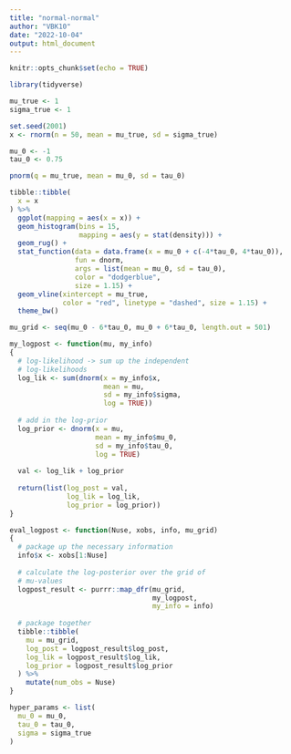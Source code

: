 ---
title: "normal-normal"
author: "VBK10"
date: "2022-10-04"
output: html_document
---

```{r setup, include=FALSE}
knitr::opts_chunk$set(echo = TRUE)
```

```{r}
library(tidyverse)
```


```{r}
mu_true <- 1
sigma_true <- 1
```

```{r}
set.seed(2001)
x <- rnorm(n = 50, mean = mu_true, sd = sigma_true)
```

```{r}
mu_0 <- -1
tau_0 <- 0.75
```

```{r}
pnorm(q = mu_true, mean = mu_0, sd = tau_0)
```
```{r}
tibble::tibble(
  x = x
) %>% 
  ggplot(mapping = aes(x = x)) +
  geom_histogram(bins = 15,
                 mapping = aes(y = stat(density))) +
  geom_rug() +
  stat_function(data = data.frame(x = mu_0 + c(-4*tau_0, 4*tau_0)),
                fun = dnorm, 
                args = list(mean = mu_0, sd = tau_0),
                color = "dodgerblue",
                size = 1.15) +
  geom_vline(xintercept = mu_true,
             color = "red", linetype = "dashed", size = 1.15) + 
  theme_bw()
```
```{r}
mu_grid <- seq(mu_0 - 6*tau_0, mu_0 + 6*tau_0, length.out = 501)
```


```{r}
my_logpost <- function(mu, my_info)
{
  # log-likelihood -> sum up the independent
  # log-likelihoods 
  log_lik <- sum(dnorm(x = my_info$x,
                       mean = mu,
                       sd = my_info$sigma,
                       log = TRUE))
  
  # add in the log-prior
  log_prior <- dnorm(x = mu,
                     mean = my_info$mu_0,
                     sd = my_info$tau_0,
                     log = TRUE)
  
  val <- log_lik + log_prior
  
  return(list(log_post = val,
              log_lik = log_lik,
              log_prior = log_prior))
}
```

```{r}
eval_logpost <- function(Nuse, xobs, info, mu_grid)
{
  # package up the necessary information
  info$x <- xobs[1:Nuse]
  
  # calculate the log-posterior over the grid of
  # mu-values
  logpost_result <- purrr::map_dfr(mu_grid,
                                   my_logpost,
                                   my_info = info)
  
  # package together
  tibble::tibble(
    mu = mu_grid,
    log_post = logpost_result$log_post,
    log_lik = logpost_result$log_lik,
    log_prior = logpost_result$log_prior
  ) %>% 
    mutate(num_obs = Nuse)
}
```

```{r}
hyper_params <- list(
  mu_0 = mu_0,
  tau_0 = tau_0,
  sigma = sigma_true
)
```

